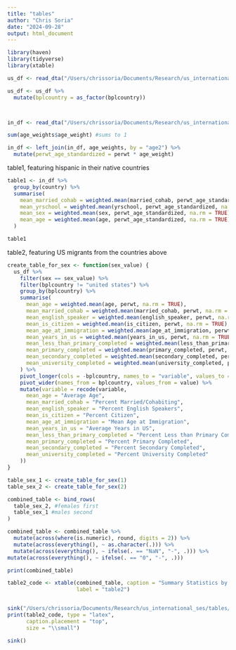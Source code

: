 ```yaml
---
title: "tables"
author: "Chris Soria"
date: "2024-09-28"
output: html_document
---
```


```r
library(haven)
library(tidyverse)
library(xtable)
```

```r
us_df <- read_dta("/Users/chrissoria/Documents/Research/us_international_ses/data/US_65_89.dta")

us_df <- us_df %>%
  mutate(bplcountry = as_factor(bplcountry))



in_df <- read_dta("/Users/chrissoria/Documents/Research/us_international_ses/data/international__65_89.dta")
```

```r
sum(age_weights$age_weight) #sums to 1

in_df <- left_join(in_df, age_weights, by = "age2") %>% 
  mutate(perwt_age_standardized = perwt * age_weight)
```

table1, featuring hispanic in their native countries
```r
table1 <- in_df %>%
  group_by(country) %>%
  summarise(
    mean_married_cohab = weighted.mean(married_cohab, perwt_age_standardized, na.rm = TRUE),
    mean_yrschool = weighted.mean(yrschool, perwt_age_standardized, na.rm = TRUE),
    mean_sex = weighted.mean(sex, perwt_age_standardized, na.rm = TRUE),
    mean_age = weighted.mean(age, perwt_age_standardized, na.rm = TRUE)
  )

table1
```
table2, featuring US migrants from the countries above
```r
create_table_for_sex <- function(sex_value) {
  us_df %>%
    filter(sex == sex_value) %>%
    filter(bplcountry != "united states") %>% 
    group_by(bplcountry) %>%
    summarise(
      mean_age = weighted.mean(age, perwt, na.rm = TRUE),
      mean_married_cohab = weighted.mean(married_cohab, perwt, na.rm = TRUE),
      mean_english_speaker = weighted.mean(english_speaker, perwt, na.rm = TRUE),
      mean_is_citizen = weighted.mean(is_citizen, perwt, na.rm = TRUE),
      mean_age_at_immigration = weighted.mean(age_at_immigration, perwt, na.rm = TRUE),
      mean_years_in_us = weighted.mean(years_in_us, perwt, na.rm = TRUE),
      mean_less_than_primary_completed = weighted.mean(less_than_primary_completed, perwt, na.rm = TRUE),
      mean_primary_completed = weighted.mean(primary_completed, perwt, na.rm = TRUE),
      mean_secondary_completed = weighted.mean(secondary_completed, perwt, na.rm = TRUE),
      mean_university_completed = weighted.mean(university_completed, perwt, na.rm = TRUE)
    ) %>%
    pivot_longer(cols = -bplcountry, names_to = "variable", values_to = "value") %>%
    pivot_wider(names_from = bplcountry, values_from = value) %>%
    mutate(variable = recode(variable,
      mean_age = "Average Age",
      mean_married_cohab = "Percent Married/Cohabiting",
      mean_english_speaker = "Percent English Speakers",
      mean_is_citizen = "Percent Citizen",
      mean_age_at_immigration = "Mean Age at Immigration",
      mean_years_in_us = "Average Years in US",
      mean_less_than_primary_completed = "Percent Less than Primary Completed",
      mean_primary_completed = "Percent Primary Completed",
      mean_secondary_completed = "Percent Secondary Completed",
      mean_university_completed = "Percent University Completed"
    ))
}

table_sex_1 <- create_table_for_sex(1)
table_sex_2 <- create_table_for_sex(2)

combined_table <- bind_rows(
  table_sex_2, #females first
  table_sex_1 #males second
)

combined_table <- combined_table %>%
  mutate(across(where(is.numeric), round, digits = 2)) %>% 
  mutate(across(everything(), ~ as.character(.))) %>%    
  mutate(across(everything(), ~ ifelse(. == "NaN", "-", .))) %>%   
mutate(across(everything(), ~ ifelse(. == "0", "-", .)))

print(combined_table)

table2_code <- xtable(combined_table, caption = "Summary Statistics by Country and Sex", 
                      label = "table2")


sink("/Users/chrissoria/Documents/Research/us_international_ses/tables/r_tables/table2.tex")
print(table2_code, type = "latex", 
      caption.placement = "top",
      size = "\\small")

sink()
```

